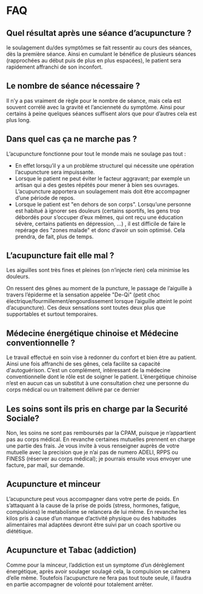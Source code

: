 # FAQ

## Quel résultat après une séance d’acupuncture ?

le soulagement du/des symptômes se fait ressentir au cours des séances, dès la première séance. Ainsi en cumulant le bénéfice de plusieurs séances (rapprochées au début puis de plus en plus espacées), le patient sera rapidement affranchi de son inconfort.

## Le nombre de séance nécessaire ?

Il n’y a pas vraiment de règle pour le nombre de séance, mais cela est souvent corrélé avec la gravité et l’ancienneté du symptôme. Ainsi pour certains à peine quelques séances suffisent alors que pour d’autres cela est plus long.

## Dans quel cas ça ne marche pas ?

L’acupuncture fonctionne pour tout le monde mais ne soulage pas tout :

- En effet lorsqu’il y a un problème structurel qui nécessite une opération l’acupuncture sera impuissante.
- Lorsque le patient ne peut éviter le facteur aggravant; par exemple un artisan qui a des gestes répétés pour mener à bien ses ouvrages. L’acupuncture apportera un soulagement mais doit être accompagner d’une période de repos.
- Lorsque le patient est "en dehors de son corps". Lorsqu’une personne est habitué à ignorer ses douleurs (certains sportifs, les gens trop débordés pour s’occuper d’eux mêmes, qui ont reçu une éducation sévère, certains patients en dépression, …) , il est difficile de faire le repérage des "zones malade" et donc d’avoir un soin optimisé. Cela prendra, de fait, plus de temps.

## L’acupuncture fait elle mal ?

Les aiguilles sont très fines et pleines (on n’injecte rien) cela minimise les douleurs.

On ressent des gênes au moment de la puncture, le passage de l’aiguille à travers l’épiderme et la sensation appelée "De-Qi" (petit choc électrique/fourmillement/engourdissement lorsque l’aiguille atteint le point d’acupuncture). Ces deux sensations sont toutes deux plus que supportables et surtout temporaires.

## Médecine énergétique chinoise et Médecine conventionnelle ?

Le travail effectué en soin vise à redonner du confort et bien être au patient. Ainsi une fois affranchi de ses gênes, cela facilite sa capacité d'autoguérison. C’est un complément, intéressant de la médecine conventionnelle dont le rôle est de soigner le patient. L’énergétique chinoise n’est en aucun cas un substitut à une consultation chez une personne du corps médical ou un traitement délivré par ce dernier

## Les soins sont ils pris en charge par la Securité Sociale?

Non, les soins ne sont pas remboursés par la CPAM, puisque je n’appartient pas au corps médical. En revanche certaines mutuelles prennent en charge une partie des frais. Je vous invite à vous renseigner auprès de votre mutuelle avec la precision que je n’ai pas de numero ADELI, RPPS ou FINESS (réserver au corps médical); je pourrais ensuite vous envoyer une facture, par mail, sur demande.

## Acupuncture et minceur

L’acupuncture peut vous accompagner dans votre perte de poids. En s’attaquant à la cause de la prise de poids (stress, hormones, fatigue, compulsions) le metabolisme se relancera de lui même. En revanche les kilos pris à cause d’un manque d’activité physique ou des habitudes alimentaires mal adaptées devront être suivi par un coach sportive ou diététique.

## Acupuncture et Tabac (addiction)

Comme pour la minceur, l’addiction est un symptome d’un dérèglement énergétique, après avoir soulager soulagé cela, la compulsion se calmera d’elle même. Toutefois l’acupuncture ne fera pas tout toute seule, il faudra en partie accompagner de volonté pour totalement arrêter.
